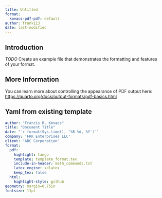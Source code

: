 ```yaml
---
title: Untitled
format:
  kovacs-pdf-pdf: default
author: frank113
date: last-modified
---
```


## Introduction

*TODO* Create an example file that demonstrates the formatting and features of your format.

## More Information

You can learn more about controlling the appearance of PDF output here: <https://quarto.org/docs/output-formats/pdf-basics.html>

## Yaml from existing template

```yaml
author: "Francis R. Kovacs"
title: "Document Title"
date: "`r format(Sys.time(), '%B %d, %Y')`"
company: 'FRK Enterprises LLC'
client: 'ABC Corporation'
format:
  pdf:
    highlight: tango
    template: template_format.tex
    include-in-header: math_commands.txt
    latex_engine: xelatex
    keep_tex: false
  html:
    highlight-style: github
geometry: margin=0.75in
fontsize: 11pt
```
